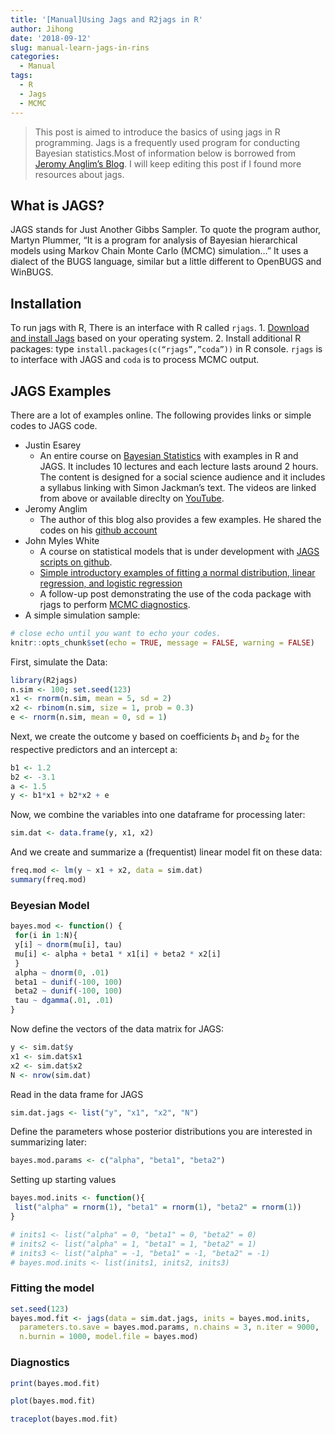 ```yaml
---
title: '[Manual]Using Jags and R2jags in R'
author: Jihong
date: '2018-09-12'
slug: manual-learn-jags-in-rins
categories:
  - Manual
tags:
  - R
  - Jags
  - MCMC
---
```

> This post is aimed to introduce the basics of using jags in R programming. Jags is a frequently used program for conducting Bayesian statistics.Most of information below is borrowed from [Jeromy Anglim’s Blog](http://jeromyanglim.blogspot.com/2012/04/getting-started-with-jags-rjags-and.html). I will keep editing this post if I found more resources about jags.

## What is JAGS?
JAGS stands for Just Another Gibbs Sampler. To quote the program author, Martyn Plummer, "It is a program for analysis of Bayesian hierarchical models using Markov Chain Monte Carlo (MCMC) simulation..." It uses a dialect of the BUGS language, similar but a little different to OpenBUGS and WinBUGS.

## Installation 
To run jags with R, There is an interface with R called `rjags`.
1. [Download and install Jags](http://mcmc-jags.sourceforge.net/) based on your operating system.
2. Install additional R packages: type `install.packages(c(“rjags”,”coda”))` in R console. `rjags` is to interface with JAGS and `coda` is to process MCMC output.

## JAGS Examples
There are a lot of examples online. The following provides links or simple codes to JAGS code.

- Justin Esarey
	- An entire course on [Bayesian Statistics](http://jee3.web.rice.edu/teaching.htm) with examples in R and JAGS. It includes 10 lectures and each lecture lasts around 2 hours. The content is designed for a social science audience and it includes a syllabus linking with Simon Jackman's text. The videos are linked from above or available direclty on [YouTube](http://www.youtube.com/playlist?list=PLAFC5F02F224FA59F).

- Jeromy Anglim
	- The author of this blog also provides a few examples. He shared the codes on his [github account](https://github.com/jeromyanglim)
- John Myles White
	- A course on statistical models that is under development with [JAGS scripts on github](https://github.com/johnmyleswhite/JAGSExamples).
	- [Simple introductory examples of fitting a normal distribution, linear regression, and logistic regression](http://www.johnmyleswhite.com/notebook/2010/08/20/using-jags-in-r-with-the-rjags-package/)
	- A follow-up post demonstrating the use of the coda package with rjags to perform [MCMC diagnostics](http://www.johnmyleswhite.com/notebook/2010/08/29/mcmc-diagnostics-in-r-with-the-coda-package/).
- A simple simulation sample:
```r
# close echo until you want to echo your codes.
knitr::opts_chunk$set(echo = TRUE, message = FALSE, warning = FALSE)
```

First, simulate the Data: 
```r
library(R2jags)
n.sim <- 100; set.seed(123)
x1 <- rnorm(n.sim, mean = 5, sd = 2)
x2 <- rbinom(n.sim, size = 1, prob = 0.3)
e <- rnorm(n.sim, mean = 0, sd = 1)
```

Next, we create the outcome y based on coefficients $b_1$ and $b_2$ for the respective predictors and an intercept a:
```r
b1 <- 1.2
b2 <- -3.1
a <- 1.5
y <- b1*x1 + b2*x2 + e
```

Now, we combine the variables into one dataframe for processing later:
```r
sim.dat <- data.frame(y, x1, x2)
```

And we create and summarize a (frequentist) linear model fit on these data:
```r
freq.mod <- lm(y ~ x1 + x2, data = sim.dat)
summary(freq.mod)
```

### Beyesian Model
```r
bayes.mod <- function() {
 for(i in 1:N){
 y[i] ~ dnorm(mu[i], tau)
 mu[i] <- alpha + beta1 * x1[i] + beta2 * x2[i]
 }
 alpha ~ dnorm(0, .01)
 beta1 ~ dunif(-100, 100)
 beta2 ~ dunif(-100, 100)
 tau ~ dgamma(.01, .01)
}
```

Now define the vectors of the data matrix for JAGS:
```r
y <- sim.dat$y
x1 <- sim.dat$x1
x2 <- sim.dat$x2
N <- nrow(sim.dat)
```

Read in the data frame for JAGS
```r
sim.dat.jags <- list("y", "x1", "x2", "N")
```

Define the parameters whose posterior distributions you are interested in summarizing later:
```r
bayes.mod.params <- c("alpha", "beta1", "beta2")
```

Setting up starting values
```r
bayes.mod.inits <- function(){
 list("alpha" = rnorm(1), "beta1" = rnorm(1), "beta2" = rnorm(1))
}

# inits1 <- list("alpha" = 0, "beta1" = 0, "beta2" = 0)
# inits2 <- list("alpha" = 1, "beta1" = 1, "beta2" = 1)
# inits3 <- list("alpha" = -1, "beta1" = -1, "beta2" = -1)
# bayes.mod.inits <- list(inits1, inits2, inits3)
```

### Fitting the model
```r
set.seed(123)
bayes.mod.fit <- jags(data = sim.dat.jags, inits = bayes.mod.inits,
  parameters.to.save = bayes.mod.params, n.chains = 3, n.iter = 9000,
  n.burnin = 1000, model.file = bayes.mod)
```

### Diagnostics
```r
print(bayes.mod.fit)
```

```r
plot(bayes.mod.fit)
```

```r
traceplot(bayes.mod.fit)
```
